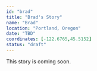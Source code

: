 ```yaml
---
id: "brad"
title: "Brad's Story"
name: "Brad"
location: "Portland, Oregon"
date: "TBD"
coordinates: [-122.6765,45.5152]
status: "draft"
---
```





<!-- TODO: Add hero image path (relative or /static/img/...) -->

This story is coming soon.

<!-- UPGRADED_IMAGE_FORMAT -->
